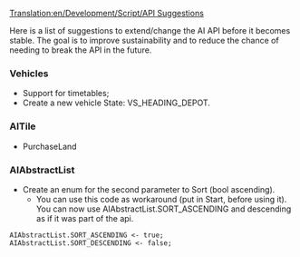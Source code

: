 [[Translation:en/Development/Script/API Suggestions]]
{{en/Development/Script/Navigation}}

Here is a list of suggestions to extend/change the AI API before it becomes stable. The goal is to improve sustainability and to reduce the chance of needing to break the API in the future.

=== Vehicles ===

* Support for timetables;
* Create a new vehicle State: VS_HEADING_DEPOT.

=== AITile ===
* PurchaseLand

=== AIAbstractList ===

* Create an enum for the second parameter to Sort (bool ascending).
** You can use this code as workaround (put in Start, before using it). You can now use AIAbstractList.SORT_ASCENDING and descending as if it was part of the api.
 AIAbstractList.SORT_ASCENDING <- true;
 AIAbstractList.SORT_DESCENDING <- false;